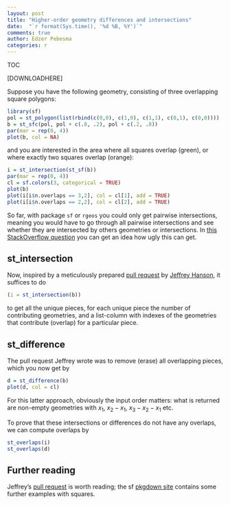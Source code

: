 ```yaml
---
layout: post
title: "Higher-order geometry differences and intersections"
date:  "`r format(Sys.time(), '%d %B, %Y')`"
comments: true
author: Edzer Pebesma
categories: r
---
```


<script src="https://cdnjs.cloudflare.com/ajax/libs/mathjax/2.7.0/MathJax.js?config=TeX-AMS-MML_HTMLorMML" type="text/javascript"></script>

TOC

[DOWNLOADHERE]

Suppose you have the following geometry, consisting of three overlapping square polygons:

```r
library(sf)
pol = st_polygon(list(rbind(c(0,0), c(1,0), c(1,1), c(0,1), c(0,0))))
b = st_sfc(pol, pol + c(.8, .2), pol + c(.2, .8))
par(mar = rep(0, 4))
plot(b, col = NA)
```

and you are interested in the area where all squares overlap (green),
or where exactly two squares overlap (orange):

```r
i = st_intersection(st_sf(b))
par(mar = rep(0, 4))
cl = sf.colors(3, categorical = TRUE)
plot(b)
plot(i[i$n.overlaps == 3,2], col = cl[1], add = TRUE)
plot(i[i$n.overlaps == 2,2], col = cl[2], add = TRUE)
```

So far, with package `sf` or `rgeos` you could only get
pairwise intersections, meaning you would have to go through
all pairwise intersections and see whether they are intersected
by others geometries or intersections. In [this StackOverflow
question](https://stackoverflow.com/questions/44631044/efficient-extraction-of-all-sub-polygons-generated-by-self-intersecting-features)
you can get an idea how ugly this can get.

## st\_intersection

Now, inspired by a meticulously prepared [pull
request](https://github.com/r-spatial/sf/pull/598) by [Jeffrey
Hanson](http://jeffrey-hanson.com/), it suffices to do
```r
(i = st_intersection(b))
```
to get all the unique pieces, for each unique piece the number
of contributing geometries, and a list-column with indexes of the
geometries that contribute (overlap) for a particular piece.

## st\_difference

The pull request Jeffrey wrote was to remove (erase) all overlapping
pieces, which you now get by

```r
d = st_difference(b)
plot(d, col = cl)
```

For this latter approach, obviously the input order matters: what is returned
are non-empty geometries with $x_1$, $x_2 - x_1$, $x_3 - x_2 - x_1$ etc.

To prove that these intersections or differences do not have any overlaps, we
can compute overlaps by
```r
st_overlaps(i)
st_overlaps(d)
```

## Further reading

Jeffrey's [pull request](https://github.com/r-spatial/sf/pull/598)
is worth reading; the sf [pkgdown
site](https://r-spatial.github.io/sf/reference/geos_binary_ops.html)
contains some further examples with squares.
